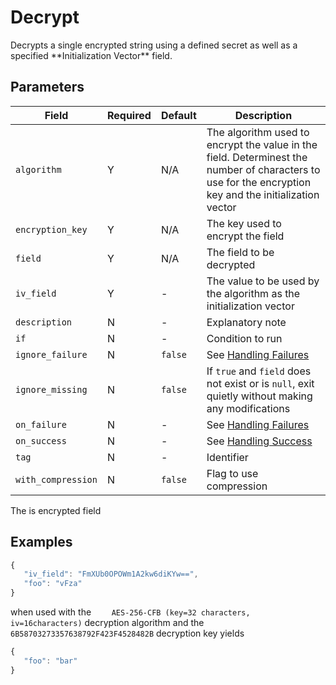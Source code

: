 
# Decrypt

<Synopsis>
Decrypts a single encrypted string using a defined secret as well as a specified **Initialization Vector** field.
</Synopsis>

## Parameters

|Field|Required|Default|Description|
|---|---|---|---|
|`algorithm`|Y|N/A|The algorithm used to encrypt the value in the field. Determinest the number of characters to use for the encryption key and the initialization vector|
|`encryption_key`|Y|N/A|The key used to encrypt the field|
|`field`|Y|N/A|The field to be decrypted|
|`iv_field`|Y|-|The value to be used by the algorithm as the initialization vector|
|`description`|N|-|Explanatory note|
|`if`|N|-|Condition to run|
|`ignore_failure`|N|`false`|See [Handling Failures](../handling-failures.mdx)|
|`ignore_missing`|N|`false`|If `true` and `field` does not exist or is `null`, exit quietly without making any modifications|
|`on_failure`|N|-|See [Handling Failures](../handling-failures.mdx)|
|`on_success`|N|-|See [Handling Success](../handling-success.mdx)|
|`tag`|N|-|Identifier|
|`with_compression`|N|`false`|Flag to use compression|

The is encrypted field

## Examples

```js
{
   "iv_field": "FmXUb0OPOWm1A2kw6diKYw==",
   "foo": "vFza"
}
```

when used with the `	AES-256-CFB (key=32 characters, iv=16characters)` decryption algorithm and the `6B58703273357638792F423F4528482B` decryption key yields

```js
{
   "foo": "bar"
}
```
